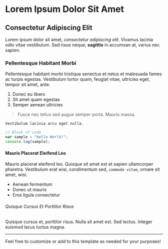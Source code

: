 # Lorem Ipsum Dolor Sit Amet

## Consectetur Adipiscing Elit

Lorem ipsum dolor sit amet, _consectetur adipiscing elit_. Vivamus lacinia odio vitae vestibulum. Sed risus neque, **sagittis** in accumsan at, varius nec sapien.

### Pellentesque Habitant Morbi

Pellentesque habitant morbi tristique senectus et netus et malesuada fames ac turpis egestas. Vestibulum tortor quam, feugiat vitae, ultricies eget, tempor sit amet, ante.

1. Donec eu libero
2. Sit amet quam egestas
3. Semper aenean ultricies

> Fusce nec tellus sed augue semper porta. Mauris massa.

`Vestibulum lacinia arcu eget nulla.`

```javascript
// Block of code
var sample = "Hello World!";
console.log(sample);
```

#### Mauris Placerat Eleifend Leo

Mauris placerat eleifend leo. Quisque sit amet est et sapien ullamcorper pharetra. Vestibulum erat wisi, condimentum sed, `commodo vitae`, ornare sit amet, wisi.

- Aenean fermentum
- Donec ut mauris
- Eros ligula consectetur

###### Quisque Cursus Et Porttitor Risus

Quisque cursus et, porttitor risus. Nulla sit amet est. Sed lectus. Integer euismod lacus luctus magna.

---

Feel free to customize or add to this template as needed for your purposes!
